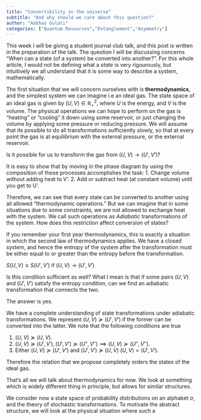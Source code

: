 ```yaml
---
title: "Convertibility in the universe"
subtitle: "And why should we care about this question?"
author: "Aabhas Gulati"
categories: ["Quantum Resources","Entanglement","Asymmetry"]
---
```


This week I will be giving a student journal club talk, and this post is written in the preparation of the talk. The question I will be discussing concerns "When can a state (of a system) be converted into another?". For this whole article, I would not be defining what a *state* is very rigourously, but intuitively we all understand that it is some way to describe a system, mathematically. 


The first situation that we will concern ourselves with is **thermodynamics**, and the simplest system we can imagine i.e an ideal gas. The state space of an ideal gas is given by $(U,V) \in \mathbb{R}_+^2$, where $U$ is the energy, and $V$ is the volume. The physical operations we can hope to perform on the gas is "heating" or "cooling" it down using some reservoir, or just changing the volume by applying some pressure or reducing pressure. We will assume that its possible to do all transformations sufficiently slowly, so that at every point the gas is at equilibrium with the external pressure, or the external reservoir. 

Is it possible for us to transform the gas from $(U,V) \rightarrow (U',V')$? 

It is easy to show that by moving in the phase diagram by using the composition of these processes accomplishes the task:
1. Change volume without adding heat to V'.
2. Add or subtract heat (at constant volume) until you get to U'.

Therefore, we can see that every state can be converted to another using all allowed "thermodynamic operations." But we can imagine that in some situations due to some constraints, we are not allowed to exchange heat with the system. We call such operations as *Adiabatic* transformations of the system. How does this restriction affect conversion of states? 

If you remember your first year thermodynamics, this is exactly a situation in which the second law of thermodynamics applies. We have a closed system, and hence the entropy of the system after the transformation must be either equal to or greater than the entropy before the transformation. 

$S(U,V) \leq S(U',V')$ if $(U,V) \rightarrow (U',V')$

Is this condition sufficient as well? What I mean is that if some pairs $(U,V)$ and $(U',V')$ satisfy the entropy condition, can we find an adiabatic transformation that connects the two. 

The answer is yes. 

We have a complete understanding of state transformations under adiabatic transformations. We represent $(U,V) \succcurlyeq (U',V')$ if the former can be converted into the latter. We note that the following conditions are true

1. $(U,V) \succcurlyeq (U,V)$. 
2. $(U,V) \succcurlyeq (U',V'), (U',V') \succcurlyeq (U'',V'') \implies (U,V) \succcurlyeq (U'',V'')$. 
3. Either $(U,V) \succcurlyeq (U',V')$ and $(U',V') \succcurlyeq (U,V)$ \implies $(U,V) = (U',V')$.

Therefore the relation that we propose completely orders the states of the ideal gas. 

That's all we will talk about thermodynamics for now. We look at something which is widely different thing in principle, but allows for similar structures. 

We consider now a state space of probability distributions on an alphabet $\sigma$, and the theory of stochastic transformations. To motivate the abstract structure, we will look at the physical situation where such a 




